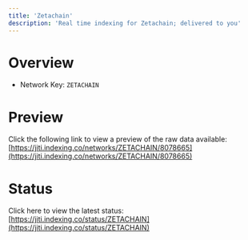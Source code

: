 ```yaml
---
title: 'Zetachain'
description: 'Real time indexing for Zetachain; delivered to you'
---
```


# Overview
- Network Key: `ZETACHAIN`

# Preview
Click the following link to view a preview of the raw data available: [https://jiti.indexing.co/networks/ZETACHAIN/8078665](https://jiti.indexing.co/networks/ZETACHAIN/8078665)

# Status
Click here to view the latest status: [https://jiti.indexing.co/status/ZETACHAIN](https://jiti.indexing.co/status/ZETACHAIN)
